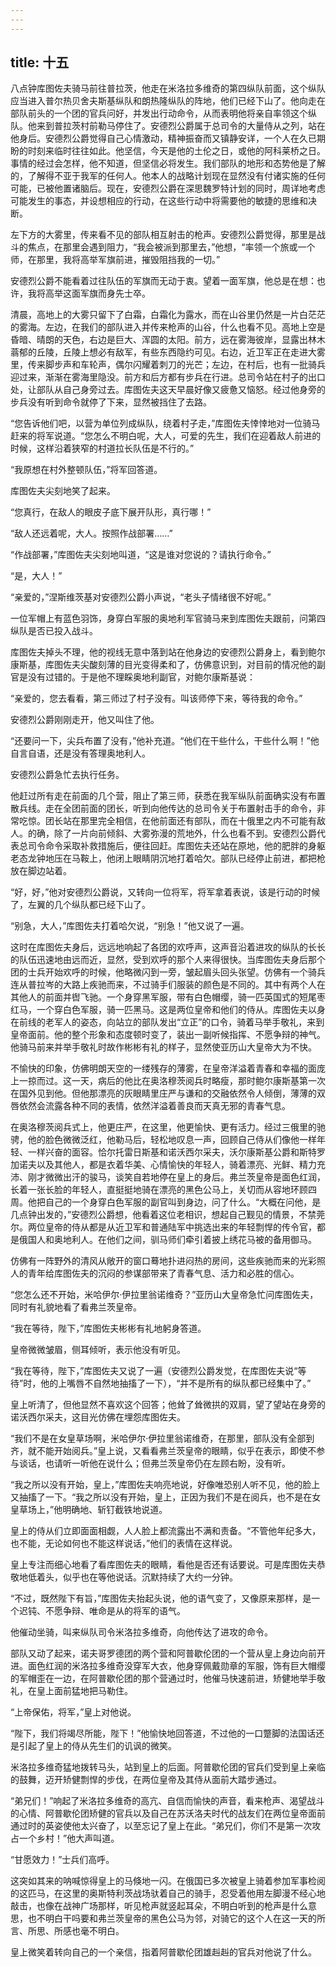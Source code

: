```yaml
---
---
---
```

title: 十五
---



八点钟库图佐夫骑马前往普拉茨，他走在米洛拉多维奇的第四纵队前面，这个纵队应当进入普尔热贝舍夫斯基纵队和朗热隆纵队的阵地，他们已经下山了。他向走在部队前头的一个团的官兵问好，并发出行动命令，从而表明他将亲自率领这个纵队。他来到普拉茨村前勒马停住了。安德烈公爵属于总司令的大量侍从之列，站在他身后。安德烈公爵觉得自己心情激动，精神振奋而又镇静安详，一个人在久已期盼的时刻来临时往往如此。他坚信，今天是他的土伦之日，或他的阿科莱桥之日。事情的经过会怎样，他不知道，但坚信必将发生。我们部队的地形和态势他是了解的，了解得不亚于我军的任何人。他本人的战略计划现在显然没有付诸实施的任何可能，已被他置诸脑后。现在，安德烈公爵在深思魏罗特计划的同时，周详地考虑可能发生的事态，并设想相应的行动，在这些行动中将需要他的敏捷的思维和决断。

左下方的大雾里，传来看不见的部队相互射击的枪声。安德烈公爵觉得，那里是战斗的焦点，在那里会遇到阻力，“我会被派到那里去，”他想，“率领一个旅或一个师，在那里，我将高举军旗前进，摧毁阻挡我的一切。”

安德烈公爵不能看着过往队伍的军旗而无动于衷。望着一面军旗，他总是在想：也许，我将高举这面军旗而身先士卒。

清晨，高地上的大雾只留下了白霜，白霜化为露水，而在山谷里仍然是一片白茫茫的雾海。左边，在我们的部队进入并传来枪声的山谷，什么也看不见。高地上空是昏暗、晴朗的天色，右边是巨大、浑圆的太阳。前方，远在雾海彼岸，显露出林木蓊郁的丘陵，丘陵上想必有敌军，有些东西隐约可见。右边，近卫军正在走进大雾里，传来脚步声和车轮声，偶尔闪耀着刺刀的光芒；左边，在村后，也有一批骑兵迎过来，渐渐在雾海里隐没。前方和后方都有步兵在行进。总司令站在村子的出口处，让部队从自己身旁过去。库图佐夫这天早晨好像又疲惫又恼怒。经过他身旁的步兵没有听到命令就停了下来，显然被挡住了去路。

“您告诉他们吧，以营为单位列成纵队，绕着村子走，”库图佐夫悻悻地对一位骑马赶来的将军说道。“您怎么不明白呢，大人，可爱的先生，我们在迎着敌人前进的时候，这样沿着狭窄的村道拉长队伍是不行的。”

“我原想在村外整顿队伍，”将军回答道。

库图佐夫尖刻地笑了起来。

“您真行，在敌人的眼皮子底下展开队形，真行哪！”

“敌人还远着呢，大人。按照作战部署……”

“作战部署，”库图佐夫尖刻地叫道，“这是谁对您说的？请执行命令。”

“是，大人！”

“亲爱的，”涅斯维茨基对安德烈公爵小声说，“老头子情绪很不好呢。”

一位军帽上有蓝色羽饰，身穿白军服的奥地利军官骑马来到库图佐夫跟前，问第四纵队是否已投入战斗。

库图佐夫掉头不理，他的视线无意中落到站在他身边的安德烈公爵身上，看到鲍尔康斯基，库图佐夫尖酸刻薄的目光变得柔和了，仿佛意识到，对目前的情况他的副官是没有过错的。于是他不理睬奥地利副官，对鲍尔康斯基说：

“亲爱的，您去看看，第三师过了村子没有。叫该师停下来，等待我的命令。”

安德烈公爵刚刚走开，他又叫住了他。

“还要问一下，尖兵布置了没有，”他补充道。“他们在干些什么，干些什么啊！”他自言自语，还是没有答理奥地利人。

安德烈公爵急忙去执行任务。

他赶过所有走在前面的几个营，阻止了第三师，获悉在我军纵队前面确实没有布置散兵线。走在全团前面的团长，听到向他传达的总司令关于布置射击手的命令，非常吃惊。团长站在那里完全相信，在他前面还有部队，而在十俄里之内不可能有敌人。的确，除了一片向前倾斜、大雾弥漫的荒地外，什么也看不到。安德烈公爵代表总司令命令采取补救措施后，便往回赶。库图佐夫还站在原地，他的肥胖的身躯老态龙钟地压在马鞍上，他闭上眼睛阴沉地打着哈欠。部队已经停止前进，都把枪放在脚边站着。

“好，好，”他对安德烈公爵说，又转向一位将军，将军拿着表说，该是行动的时候了，左翼的几个纵队都已经下山了。

“别急，大人，”库图佐夫打着哈欠说，“别急！”他又说了一遍。

这时在库图佐夫身后，远远地响起了各团的欢呼声，这声音沿着进攻的纵队的长长的队伍迅速地由远而近，显然，受到欢呼的那个人来得很快。当库图佐夫身后那个团的士兵开始欢呼的时候，他略微闪到一旁，皱起眉头回头张望。仿佛有一个骑兵连从普拉岑的大路上疾驰而来，不过骑手们服装的颜色是不同的。其中有两个人在其他人的前面并辔飞驰。一个身穿黑军服，带有白色帽缨，骑一匹英国式的短尾枣红马，一个穿白色军服，骑一匹黑马。这是两位皇帝和他们的侍从。库图佐夫以身在前线的老军人的姿态，向站立的部队发出“立正”的口令，骑着马举手敬礼，来到皇帝面前。他的整个形象和态度顿时变了，装出一副听候指挥、不愿争辩的神气。他骑马前来并举手敬礼时故作彬彬有礼的样子，显然使亚历山大皇帝大为不快。

不愉快的印象，仿佛明朗天空的一缕残存的薄雾，在皇帝洋溢着青春和幸福的面庞上一掠而过。这一天，病后的他比在奥洛穆茨阅兵时略瘦，那时鲍尔康斯基第一次在国外见到他。但他那漂亮的灰眼睛里庄严与谦和的交融依然令人倾倒，薄薄的双唇依然会流露各种不同的表情，依然洋溢着善良而天真无邪的青春气息。

在奥洛穆茨阅兵式上，他更庄严，在这里，他更愉快、更有活力。经过三俄里的驰骋，他的脸色微微泛红，他勒马后，轻松地叹息一声，回顾自己侍从们像他一样年轻、一样兴奋的面容。恰尔托雷日斯基和诺沃西尔采夫，沃尔康斯基公爵和斯特罗加诺夫以及其他人，都是衣着华美、心情愉快的年轻人，骑着漂亮、光鲜、精力充沛、刚才微微出汗的骏马，谈笑自若地停在皇上的身后。弗兰茨皇帝是面色红润，长着一张长脸的年轻人，直挺挺地骑在漂亮的黑色公马上，关切而从容地环顾四周。他把自己的一个身穿白色军服的副官叫到身边，问了什么。“大概在问他，是几点钟出发的，”安德烈公爵想，他看着这位老相识，想起自己觐见的情景，不禁莞尔。两位皇帝的侍从都是从近卫军和普通陆军中挑选出来的年轻剽悍的传令官，都是俄国人和奥地利人。在他们之间，驯马师们牵引着披上绣花马被的备用御马。

仿佛有一阵野外的清风从敞开的窗口蓦地扑进闷热的房间，这些疾驰而来的光彩照人的青年给库图佐夫的沉闷的参谋部带来了青春气息、活力和必胜的信心。

“您怎么还不开始，米哈伊尔·伊拉里翁诺维奇？”亚历山大皇帝急忙问库图佐夫，同时有礼貌地看了看弗兰茨皇帝。

“我在等待，陛下，”库图佐夫彬彬有礼地躬身答道。

皇帝微微皱眉，侧耳倾听，表示他没有听见。

“我在等待，陛下，”库图佐夫又说了一遍（安德烈公爵发觉，在库图佐夫说“等待”时，他的上嘴唇不自然地抽搐了一下），“并不是所有的纵队都已经集中了。”

皇上听清了，但他显然不喜欢这个回答；他耸了耸微拱的双肩，望了望站在身旁的诺沃西尔采夫，这目光仿佛在埋怨库图佐夫。

“我们不是在女皇草场啊，米哈伊尔·伊拉里翁诺维奇，在那里，部队没有全部到齐，就不能开始阅兵。”皇上说，又看看弗兰茨皇帝的眼睛，似乎在表示，即使不参与谈话，也请听一听他在说什么；但弗兰茨皇帝仍在左顾右盼，没有听。

“我之所以没有开始，皇上，”库图佐夫响亮地说，好像唯恐别人听不见，他的脸上又抽搐了一下。“我之所以没有开始，皇上，正因为我们不是在阅兵，也不是在女皇草场上，”他明确地、斩钉截铁地说道。

皇上的侍从们立即面面相觑，人人脸上都流露出不满和责备。“不管他年纪多大，也不能，无论如何也不能这样说话，”他们的表情在这样说。

皇上专注而细心地看了看库图佐夫的眼睛，看他是否还有话要说。可是库图佐夫恭敬地低着头，似乎也在等他说话。沉默持续了大约一分钟。

“不过，既然陛下有旨，”库图佐夫抬起头说，他的语气变了，又像原来那样，是一个迟钝、不愿争辩、唯命是从的将军的语气。

他催动坐骑，叫来纵队司令米洛拉多维奇，向他传达了进攻的命令。

部队又动了起来，诺夫哥罗德团的两个营和阿普歇伦团的一个营从皇上身边向前开进。面色红润的米洛拉多维奇没穿军大衣，他身穿佩戴勋章的军服，饰有巨大帽缨的军帽歪在一边，在阿普歇伦团的那个营通过时，他催马快速前进，矫健地举手敬礼，在皇上面前猛地把马勒住。

“上帝保佑，将军，”皇上对他说。

“陛下，我们将竭尽所能，陛下！”他愉快地回答道，不过他的一口蹩脚的法国话还是引起了皇上的侍从先生们的讥讽的微笑。

米洛拉多维奇猛地拨转马头，站到皇上的后面。阿普歇伦团的官兵们受到皇上亲临的鼓舞，迈开矫健剽悍的步伐，在两位皇帝及其侍从面前大踏步通过。

“弟兄们！”响起了米洛拉多维奇的高亢、自信而愉快的声音，看来枪声、渴望战斗的心情、阿普歇伦团矫健的官兵以及自己在苏沃洛夫时代的战友们在两位皇帝面前通过时的英姿使他太兴奋了，以至忘记了皇上在此。“弟兄们，你们不是第一次攻占一个乡村！”他大声叫道。

“甘愿效力！”士兵们高呼。

这突如其来的呐喊惊得皇上的马倏地一闪。在俄国已多次被皇上骑着参加军事检阅的这匹马，在这里的奥斯特利茨战场驮着自己的骑手，忍受着他用左脚漫不经心地敲击，也像在战神广场那样，听见枪声就竖起耳朵，不明白听到的枪声是什么意思，也不明白干吗要和弗兰茨皇帝的黑色公马为邻，对骑它的这个人在这一天的所言、所思、所感也毫不明白。

皇上微笑着转向自己的一个亲信，指着阿普歇伦团雄赳赳的官兵对他说了什么。
